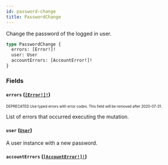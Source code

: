 ```yaml
---
id: password-change
title: PasswordChange
---
```


Change the password of the logged in user.

```graphql
type PasswordChange {
  errors: [Error!]!
  user: User
  accountErrors: [AccountError!]!
}
```

### Fields

#### `errors` ([`[Error!]!`](/developer/api-reference/objects/error.mdx))

<sub><sup><span className="deprecatedTag">DEPRECATED</span> Use typed errors with error codes. This field will be removed after 2020-07-31.</sup></sub>

List of errors that occurred executing the mutation.

#### `user` ([`User`](/developer/api-reference/objects/user.mdx))

A user instance with a new password.

#### `accountErrors` ([`[AccountError!]!`](/developer/api-reference/objects/account-error.mdx))
